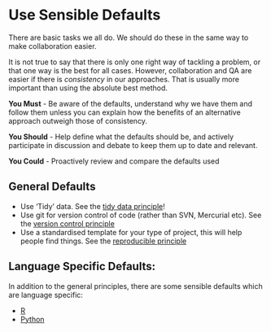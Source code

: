 # Use Sensible Defaults {#sensible_defaults}
There are basic tasks we all do. We should do these in the same way to make collaboration easier.

It is not true to say that there is only one right way of tackling a problem, or that one way is the best for all cases. However, collaboration and QA are easier if there is *consistency* in our approaches. That is usually more important than using the absolute best method.

**You Must** - Be aware of the defaults, understand why we have them and follow them unless you can explain how the benefits of an alternative approach outweigh those of consistency.

**You Should** - Help define what the defaults should be, and actively participate in discussion and debate to keep them up to date and relevant.

**You Could** - Proactively review and compare the defaults used

## General Defaults
* Use 'Tidy' data. See the [tidy data principle](principle_data_structure.md)!
* Use git for version control of code (rather than SVN, Mercurial etc). See the [version control principle](principle_version_control.md)
* Use a standardised template for your type of project, this will help people find things. See the [reproducible principle](principle_reproducible.md)

## Language Specific Defaults:
In addition to the general principles, there are some sensible defaults which are language specific:

* [R](note_defaults_R.md)
* [Python](note_defaults_python.md)

